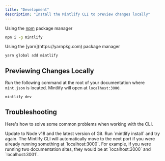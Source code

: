 ```yaml
---
title: "Development"
description: "Install the Mintlify CLI to preview changes locally"
---
```


<Tabs>
  <Tab title="npm">

Using the [npm](https://www.npmjs.com) package manager

```bash
npm i -g mintlify
```

  </Tab>
  <Tab title="yarn">
  Using the [yarn](https://yarnpkg.com) package manager

```bash
yarn global add mintlify
```

  </Tab>
</Tabs>

## Previewing Changes Locally

Run the following command at the root of your documentation where `mint.json` is located. Mintlify will open at `localhost:3000`.

```bash Terminal
mintlify dev
```

## Troubleshooting

Here's how to solve some common problems when working with the CLI.

<AccordionGroup>
  <Accordion title="Mintlify is not loading">
    Update to Node v18 and the latest version of Git.
  </Accordion>
  <Accordion title="Mintlify is not loading after updating Node and Git">
    Run `mintlify install` and try again.
  </Accordion>
  <Accordion title="Port 3000 is already taken">
    The Mintlify CLI will automatically move to the next port if you were
    already running something at `localhost:3000`. For example, if you were
    running two documentation sites, they would be at `localhost:3000` and
    `localhost:3001`.
  </Accordion>
</AccordionGroup>
